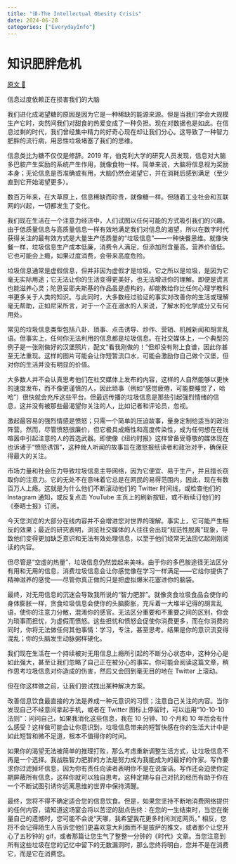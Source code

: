 ```yaml
---
title: "译-The Intellectual Obesity Crisis"
date: 2024-06-28
categories: ["EverydayInfo"]
---
```


# 知识肥胖危机

[原文 🔗](https://www.gurwinder.blog/p/the-intellectual-obesity-crisis)

信息过度依赖正在损害我们的大脑

我们进化成渴望糖的原因是因为它是一种稀缺的能源来源。但是当我们学会大规模生产它时，突然间我们对甜食的热爱变成了一种负担。现在对数据也是如此。在信息过剩的时代，我们曾经集中精力的好奇心现在却让我们分心。这导致了一种智力肥胖的流行病，用恶性垃圾堵塞了我们的思维。

信息类比为糖不仅仅是修辞。2019 年，伯克利大学的研究人员发现，信息对大脑多巴胺产生奖励的系统产生作用，就像食物一样。简单来说，大脑将信息视为奖励本身；无论信息是否准确或有用，大脑仍然会渴望它，并在消耗后感到满足（至少直到它开始渴望更多）。

数百万年来，在大草原上，信息稀缺而珍贵，就像糖一样。但随着工业社会和互联网的兴起，一切都发生了变化。

我们现在生活在一个注意力经济中，人们试图以任何可能的方式吸引我们的兴趣。由于低质量信息与高质量信息一样有效地满足我们对信息的渴望，所以在数字时代获得关注的最有效方式是大量生产低质量的“垃圾信息”——一种快餐思维。就像快餐一样，垃圾信息生产成本低廉，消费令人满足，但添加剂含量高，营养价值低。它也可能会上瘾，如果过度消费，会带来高度危险。

垃圾信息通常是虚假信息，但并非因为虚假才是垃圾。它之所以是垃圾，是因为它毫无实际用途；它无法让你的生活变得更美好，也无法增进你的理解。即便是谎言也能滋养心灵；陀思妥耶夫斯基的作品虽是虚构的，却能教给你比任何心理学教科书更多关于人类的知识。与此同时，大多数经过验证的事实对改善你的生活或理解毫无帮助，正如尼采所言，对于一个正在溺水的人来说，了解水的化学成分又有何用处。

常见的垃圾信息类型包括八卦、琐事、点击诱导、炒作、营销、机械新闻和胡言乱语。但事实上，任何你无法利用的信息都是垃圾信息。在社交媒体上，一个典型的例子是一张刚做好的汉堡照片，配文“看我刚做的！”但却没有附上食谱，因此你甚至无法重现。这样的图片可能会让你短暂流口水，可能会激励你自己做个汉堡，但对你的生活并没有明显的价值。

大多数人并不会认真思考他们在社交媒体上发布的内容，这样的人自然能够以更快的速度发布，而不像更谨慎的人，因此琐事（例如“感觉疲倦，可能要睡觉了，哈哈”）很快就会充斥这些平台。但最远传播的垃圾信息是那些引起强烈情绪的信息，这并没有被那些最渴望你关注的人，比如记者和评论员，忽视。

激起最容易的强烈情感是愤怒；只需一个简单的压迫故事，量身定制给适当的政治阵营。然而，尽管愤怒很廉价，但它极具成瘾性和高度传染性，成为任何想在在线喧嚣中引起注意的人的首选武器。即使像《纽约时报》这样曾备受尊敬的媒体现在也诉诸于“愤怒诱饵”，这种耸人听闻的故事旨在激怒报纸读者和政治对手，确保获得最大的关注。

市场力量和社会压力导致垃圾信息主导网络，因为它便宜、易于生产，并且擅长窃取你的注意力。它的无处不在意味着它总是在网民的易得范围内，因此，现在有数百万人上瘾。这就是为什么他们不断滚动他们的 Twitter 时间线，或检查他们的 Instagram 通知，或反复点击 YouTube 主页上的刷新按钮，或不断续订他们的《泰晤士报》订阅。

今天您浏览的大部分在线内容并不会增进您对世界的理解。事实上，它可能产生相反的效果；最近的研究表明，浏览社交媒体的人往往会出现“规范性脱离”现象，导致他们变得更加缺乏意识和无法有效处理信息，以至于他们经常无法回忆起刚刚阅读的内容。

但尽管是“空虚的热量”，垃圾信息仍然尝起来美味。由于你的多巴胺途径无法区分有用和无用的信息，消费垃圾信息会让你感觉像在学习一样满足——它给你提供了精神滋养的感觉——尽管你真正做的只是把虚拟爆米花塞进你的脑袋。

最终，对无用信息的沉迷会导致我所说的“智力肥胖”。就像贪食垃圾食品会使你的身体膨胀一样，贪食垃圾信息会使你的头脑膨胀，充斥着一大堆半记得的胡言乱语，使你的注意力分散，混淆你的感官。无法区分重要和不重要之间的区别，你会为琐事而担忧，为虚假而愤怒。这些担忧和愤怒会促使你消费更多，而在你消费的同时，你将无法做任何其他事情：学习，专注，甚至思考。结果是你的意识流变得混乱；你的头脑发生动脉粥样硬化。

我们现在生活在一个持续被对无用信息上瘾所引起的不断分心状态中，这种分心是如此强大，甚至让我们忽略了自己正在被分心的事实。你可能会阅读这篇文章，稍作思考垃圾信息对你造成的伤害，然后又会回到毫无目的地在 Twitter 上滚动。

但在你这样做之前，让我们尝试找出某种解决方案。

改善信息饮食最直接的方法是养成一种元意识的习惯；注意自己关注的内容。当你发现自己不经意间拿起手机，或者在 Twitter 图标上停留时，可以运用“10-10-10 法则”：问问自己，如果我消化这些信息，我在 10 分钟、10 个月和 10 年后会有什么感受？这样做可能会让你意识到，垃圾信息带来的短暂快感在你的生活大计中是如此短暂和微不足道，根本不值得你的时间。

如果你的渴望无法被简单的推理打败，那么考虑重新调整生活方式，让垃圾信息不再是一个选择。我战胜智力肥胖的方法是努力成为我能成为的最好的作家。写作要求你过滤掉坏信息，因为你有责任向读者表明你不是在说废话。写作还会迫使你定期屏蔽所有信息，这样你就可以独自思考。这种定期与自己对抗的经历有助于你在一个不断试图引诱你远离思维的世界中保持清醒。

最终，您将不得不确定适合您的信息饮食。但是，如果您坚持不断地消费网络提供的任何内容，请知道这场宴会将以苦涩的甜点告终：在您的一生结束时，当您在衡量自己的遗憾时，您可能不会说“天哪，我希望我花更多时间浏览网页。” 相反，您将不会记得陌生人告诉您他们更喜欢意大利面而不是披萨的推文，或者那个让您开心了五秒钟的 gif，或者那篇让您生气了整整一分钟的《时代》文章。当您注意到所有这些垃圾在您的记忆中留下的无数漏洞时，那么您终将明白，您并不是在消费它，而是它在消费您。
